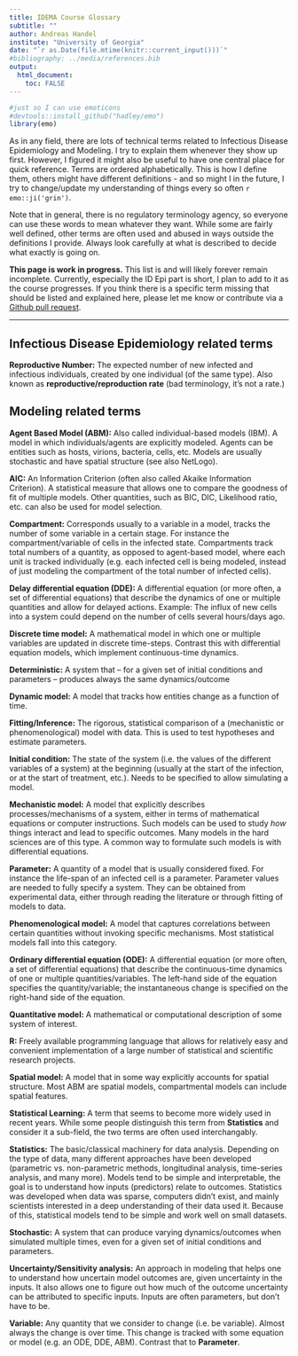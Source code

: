 ```yaml
---
title: IDEMA Course Glossary
subtitle: ""
author: Andreas Handel
institute: "University of Georgia"
date: "`r as.Date(file.mtime(knitr::current_input()))`"
#bibliography: ../media/references.bib
output: 
  html_document:
    toc: FALSE
---
```




```r
#just so I can use emoticons
#devtools::install_github("hadley/emo")
library(emo)
```

As in any field, there are lots of technical terms related to Infectious Disease Epidemiology and Modeling. I try to explain them whenever they show up first. However, I figured it might also be useful to have one central place for quick reference. Terms are ordered alphabetically. This is how I define them, others might have different definitions - and so might I in the future, I try to change/update my understanding of things every so often `r emo::ji('grin')`.

Note that in general, there is no regulatory terminology agency, so everyone can use these words to mean whatever they want. While some are fairly well defined, other terms are often used and abused in ways outside the definitions I provide. Always look carefully at what is described to decide what exactly is going on.

__This page is work in progress.__ This list is and will likely forever remain incomplete. Currently, especially the ID Epi part is short, I plan to add to it as the course progresses. If you think there is a specific term missing that should be listed and explained here, please let me know or contribute via a [Github pull request](https://github.com/andreashandel/IDEMAcourse).


--- 


## Infectious Disease Epidemiology related terms


__Reproductive Number:__ The expected number of new infected and infectious individuals, created by one individual (of the same type). Also known as __reproductive/reproduction rate__ (bad terminology, it's not a rate.)







## Modeling related terms

__Agent Based Model (ABM):__ Also called individual-based models (IBM). A model in which individuals/agents are explicitly modeled. Agents can be entities such as hosts, virions, bacteria, cells, etc. Models are usually stochastic and have spatial structure (see also NetLogo). 

__AIC:__	An Information Criterion (often also called Akaike Information Criterion). A statistical measure that allows one to compare the goodness of fit of multiple models. Other quantities, such as BIC, DIC, Likelihood ratio, etc. can also be used for model selection.

__Compartment:__	Corresponds usually to a variable in a model, tracks the number of some variable in a certain stage. For instance the compartment/variable of cells in the infected state. 
Compartments track total numbers of a quantity, as opposed to agent-based model, where each unit is tracked individually (e.g. each infected cell is being modeled, instead of just modeling the compartment of the total number of infected cells). 

__Delay differential equation (DDE):__	A differential equation (or more often, a set of differential equations) that describe the dynamics of one or multiple quantities and allow for delayed actions. Example: The influx of new cells into a system could depend on the number of cells several hours/days ago. 

__Discrete time model:__	A mathematical model in which one or multiple variables are updated in discrete time-steps. Contrast this with differential equation models, which implement continuous-time dynamics. 

__Deterministic:__	A system that – for a given set of initial conditions and parameters – produces always the same dynamics/outcome

__Dynamic model:__	A model that tracks how entities change as a function of time. 

__Fitting/Inference:__	The rigorous, statistical comparison of a (mechanistic or phenomenological) model with data. This is used to test hypotheses and estimate parameters.

__Initial condition:__	The state of the system (i.e. the values of the different variables of a system) at the beginning (usually at the start of the infection, or at the start of treatment, etc.). Needs to be specified to allow simulating a model.

__Mechanistic model:__	A model that explicitly describes processes/mechanisms of a system, either in terms of mathematical equations or computer instructions. Such models can be used to study  _how_ things interact and lead to specific outcomes. Many models in the hard sciences are of this type. A common way to formulate such models is with differential equations.

__Parameter:__ A quantity of a model that is usually considered fixed. For instance the life-span of an infected cell is a parameter. Parameter values are needed to fully specify a system. They can be obtained from experimental data, either through reading the literature or through fitting of models to data.

__Phenomenological model:__	A model that captures correlations between certain quantities without invoking specific mechanisms. Most statistical models fall into this category.

__Ordinary differential equation (ODE):__	A differential equation (or more often, a set of differential equations) that describe the continuous-time dynamics of one or multiple quantities/variables. The left-hand side of the equation specifies the quantity/variable; the instantaneous change is specified on the right-hand side of the equation. 

__Quantitative model:__	A mathematical or computational description of some system of interest.

__R:__	Freely available programming language that allows for relatively easy and convenient implementation of a large number of statistical and scientific research projects. 

__Spatial model:__	A model that in some way explicitly accounts for spatial structure. Most ABM are spatial models, compartmental models can include spatial features.

__Statistical Learning:__ A term that seems to become more widely used in recent years. While some people distinguish this term from __Statistics__ and consider it a sub-field, the two terms are often used interchangably.

__Statistics:__ The basic/classical machinery for data analysis. Depending on the type of data, many different approaches have been developed (parametric vs. non-parametric methods, longitudinal analysis, time-series analysis, and many more). Models tend to be simple and interpretable, the goal is to understand how inputs (predictors) relate to outcomes. Statistics was developed when data was sparse, computers didn't exist, and mainly scientists interested in a deep understanding of their data used it. Because of this, statistical models tend to be simple and work well on small datasets. 

__Stochastic:__	A system that can produce varying dynamics/outcomes when simulated multiple times, even for a given set of initial conditions and parameters. 

__Uncertainty/Sensitivity analysis:__	An approach in modeling that helps one to understand how uncertain model outcomes are, given uncertainty in the inputs. It also allows one to figure out how much of the outcome uncertainty can be attributed to specific inputs. Inputs are often parameters, but don’t have to be.

__Variable:__ Any quantity that we consider to change (i.e. be variable). Almost always the change is over time. This change is tracked with some equation or model (e.g. an ODE, DDE, ABM). Contrast that to __Parameter__. 


